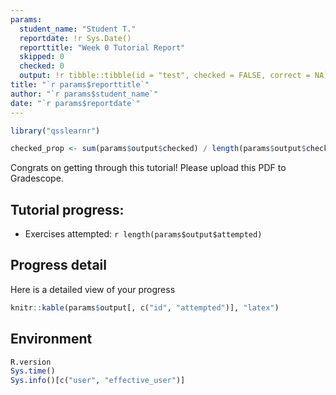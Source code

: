 ```yaml
---
params:
  student_name: "Student T."
  reportdate: !r Sys.Date()
  reporttitle: "Week 0 Tutorial Report"
  skipped: 0
  checked: 0
  output: !r tibble::tibble(id = "test", checked = FALSE, correct = NA)
title: "`r params$reporttitle`"
author: "`r params$student_name`"
date: "`r params$reportdate`"
---
```



```r
library("qsslearnr")

checked_prop <- sum(params$output$checked) / length(params$output$checked)
```

Congrats on getting through this tutorial! Please upload this PDF to Gradescope. 

## Tutorial progress:

- Exercises attempted: `r length(params$output$attempted)` 

\newpage

## Progress detail

Here is a detailed view of your progress

```r
knitr::kable(params$output[, c("id", "attempted")], "latex")
```

\newpage

## Environment

```r
R.version
Sys.time()
Sys.info()[c("user", "effective_user")]
```
